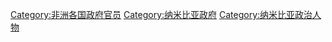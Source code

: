 [[Category:非洲各国政府官员|Category:非洲各国政府官员]]
[[Category:纳米比亚政府|Category:纳米比亚政府]]
[[Category:纳米比亚政治人物|Category:纳米比亚政治人物]]